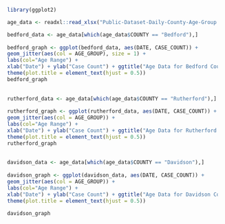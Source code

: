 
```r
  library(ggplot2)
```

```r
  age_data <- readxl::read_xlsx("Public-Dataset-Daily-County-Age-Group.XLSX")
```

```r
  
  bedford_data <- age_data[which(age_data$COUNTY == "Bedford"),]                         
  
  bedford_graph <- ggplot(bedford_data, aes(DATE, CASE_COUNT)) +
  geom_jitter(aes(col = AGE_GROUP), size = 1) +
  labs(col="Age Range") + 
  xlab("Date") + ylab("Case Count") + ggtitle("Age Data for Bedford County") +
  theme(plot.title = element_text(hjust = 0.5))
  bedford_graph
  
  
  rutherford_data <- age_data[which(age_data$COUNTY == "Rutherford"),]
  
  rutherford_graph <- ggplot(rutherford_data, aes(DATE, CASE_COUNT)) +
  geom_jitter(aes(col = AGE_GROUP)) +
  labs(col="Age Range") + 
  xlab("Date") + ylab("Case Count") + ggtitle("Age Data for Rutherford County") +
  theme(plot.title = element_text(hjust = 0.5))
  rutherford_graph
  
  
  davidson_data <- age_data[which(age_data$COUNTY == "Davidson"),]
  
  davidson_graph <- ggplot(davidson_data, aes(DATE, CASE_COUNT)) +
  geom_jitter(aes(col = AGE_GROUP)) + 
  labs(col="Age Range") + 
  xlab("Date") + ylab("Case Count") + ggtitle("Age Data for Davidson County") +
  theme(plot.title = element_text(hjust = 0.5))
  
  davidson_graph
```